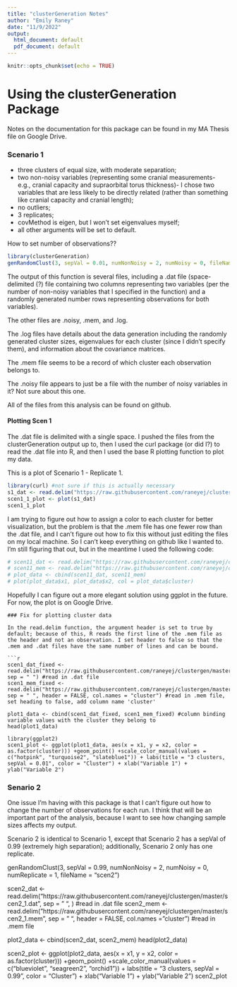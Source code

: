 ```yaml
---
title: "clusterGeneration Notes"
author: "Emily Raney"
date: "11/9/2022"
output:
  html_document: default
  pdf_document: default
---
```


```r
knitr::opts_chunk$set(echo = TRUE)
```

# Using the clusterGeneration Package

Notes on the documentation for this package can be found in my MA Thesis file on Google Drive. 

### Scenario 1


- three clusters of equal size, with moderate separation;  
- two non-noisy variables (representing some cranial measurements- e.g., cranial capacity and supraorbital torus thickness)- I chose two variables that are less likely to be directly related (rather than something like cranial capacity and cranial length);
- no outliers;
- 3 replicates;
- covMethod is eigen, but I won't set eigenvalues myself;
- all other arguments will be set to default.

How to set number of observations?? 


```r
library(clusterGeneration)
genRandomClust(3, sepVal = 0.01, numNonNoisy = 2, numNoisy = 0, fileName = "scen1")
```


The output of this function is several files, including a .dat file (space-delimited (?) file containing two columns representing two variables (per the number of non-noisy variables that I specified in the function) and a randomly generated number rows representing observations for both variables). 


The other files are .noisy, .mem, and .log. 

The .log files have details about the data generation including the randomly generated cluster sizes, eigenvalues for each cluster (since I didn't specify them), and information about the covariance matrices. 

The .mem file seems to be a record of which cluster each observation belongs to. 

The .noisy file appears to just be a file with the number of noisy variables in it? Not sure about this one. 

All of the files from this analysis can be found on github. 


#### Plotting Scen 1

The .dat file is delimited with a single space. I pushed the files from the clusterGeneration output up to, then I used the curl package (or did I?) to read the .dat file into R, and then I used the base R plotting function to plot my data. 

This is a plot of Scenario 1 - Replicate 1. 
```r
library(curl) #not sure if this is actually necessary
s1_dat <- read.delim("https://raw.githubusercontent.com/raneyej/clustergen/master/scen1_1.dat", sep = " ")
scen1_1_plot <- plot(s1_dat)
scen1_1_plot
```

I am trying to figure out how to assign a color to each cluster for better visualization, but the problem is that the .mem file has one fewer row than the .dat file, and I can't figure out how to fix this without just editing the files on my local machine. So I can't keep everything on github like I wanted to. I'm still figuring that out, but in the meantime I used the following code: 

```r
# scen11_dat <- read.delim("https://raw.githubusercontent.com/raneyej/clustergen/master/scen1_1.dat", sep = " ")
# scen11_mem <- read.delim("https://raw.githubusercontent.com/raneyej/clustergen/master/scen1_1.mem", sep = " ")
# plot_data <- cbind(scen11_dat, scen11_mem)
# plot(plot_data$x1, plot_data$x2, col = plot_data$cluster)
```

Hopefully I can figure out a more elegant solution using ggplot in the future. For now, the plot is on Google Drive. 

~~~~~~~~~~~~~~~~~~~~~~~~~~~~~~~~~~~~~~~~~~~~~~~~~~~~~~~~~~~~~~~~~~~~~~~~~~~~~~~~~~~~~~~~~~~~~~~~~~~~~~~
### Fix for plotting cluster data 

In the read.delim function, the argument header is set to true by default; because of this, R reads the first line of the .mem file as the header and not an observation. I set header to false so that the .mem and .dat files have the same number of lines and can be bound. 

```r
scen1_dat_fixed <- read.delim("https://raw.githubusercontent.com/raneyej/clustergen/master/scen1_1.dat", sep = " ") #read in .dat file 
scen1_mem_fixed <- read.delim("https://raw.githubusercontent.com/raneyej/clustergen/master/scen1_1.mem", sep = " ", header = FALSE, col.names = "cluster") #read in .mem file, set heading to false, add column name 'cluster'

plot1_data <- cbind(scen1_dat_fixed, scen1_mem_fixed) #column binding variable values with the cluster they belong to 
head(plot1_data)

library(ggplot2)
scen1_plot <- ggplot(plot1_data, aes(x = x1, y = x2, color = as.factor(cluster))) +geom_point() +scale_color_manual(values = c("hotpink", "turquoise2", "slateblue1")) + labs(title = "3 clusters, sepVal = 0.01", color = "Cluster") + xlab("Variable 1") + ylab("Variable 2")
~~~~~~~~~~~~~~~~~~~~~~~~~~~~~~~~~~~~~~~~~~~~~~~~~~~~~~~~~~~~~~~~~~~~~~~~~~~~~~~~~~~~~~~~~~~~~~~~~~~~~~~
### Senario 2

One issue I'm having with this package is that I can't figure out how to change the number of observations for each run. I think that will be an important part of the analysis, because I want to see how changing sample sizes affects my output. 

Scenario 2 is identical to Scenario 1, except that Scenario 2 has a sepVal of 0.99 (extremely high separation); additionally, Scenario 2 only has one replicate. 

genRandomClust(3, sepVal = 0.99, numNonNoisy = 2, numNoisy = 0, numReplicate = 1, fileName = "scen2")

scen2_dat <- read.delim("https://raw.githubusercontent.com/raneyej/clustergen/master/scen2_1.dat", sep = " ", ) #read in .dat file
scen2_mem <- read.delim("https://raw.githubusercontent.com/raneyej/clustergen/master/scen2_1.mem", sep = " ", header = FALSE, col.names = "cluster") #read in .mem file

plot2_data <- cbind(scen2_dat, scen2_mem)
head(plot2_data)

scen2_plot <- ggplot(plot2_data, aes(x = x1, y = x2, color = as.factor(cluster))) +geom_point() +scale_color_manual(values = c("blueviolet", "seagreen2", "orchid1")) + labs(title = "3 clusters, sepVal = 0.99", color = "Cluster") + xlab("Variable 1") + ylab("Variable 2")
scen2_plot